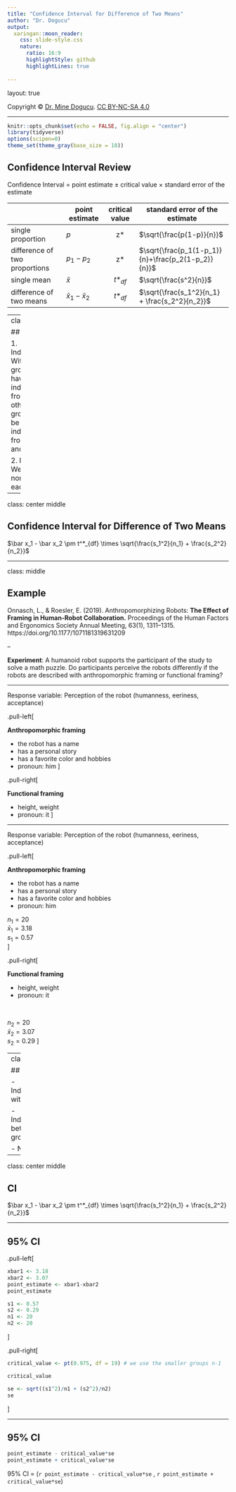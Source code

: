 ```yaml
---
title: "Confidence Interval for Difference of Two Means"
author: "Dr. Dogucu"
output: 
  xaringan::moon_reader:
    css: slide-style.css
    nature:
      ratio: 16:9
      highlightStyle: github
      highlightLines: true
      
---
```


layout: true
  
<div class="my-header"></div>

<div class="my-footer"> 
 Copyright &copy; <a href="https://mdogucu.ics.uci.edu">Dr. Mine Dogucu</a>. <a href="https://creativecommons.org/licenses/by-nc-sa/4.0/">CC BY-NC-SA 4.0</a></div> 


---



```r
knitr::opts_chunk$set(echo = FALSE, fig.align = "center")
library(tidyverse)
options(scipen=0)
theme_set(theme_gray(base_size = 18))

```




## Confidence Interval Review


Confidence Interval = point estimate $\pm$ critical value $\times$ standard error of the estimate

|                               | point estimate        | critical value | standard error of the estimate                    |
|-------------------------------|-----------------------|:--------------:|---------------------------------------------------|
| single proportion             | $p$                   | z*             | $\sqrt{\frac{p(1-p)}{n}}$                         |
| difference of two proportions | $p_1-p_2$             | z*             | $\sqrt{\frac{p_1(1-p_1)}{n}+\frac{p_2(1-p_2)}{n}}$ |
| single mean                   | $\bar x$              | $t*_{df}$      | $\sqrt{\frac{s^2}{n}}$                            |
| difference of two means       | $\bar x_1 - \bar x_2$ | $t*_{df}$      | $\sqrt{\frac{s_1^2}{n_1} + \frac{s_2^2}{n_2}}$    |

---
class: middle

## Conditions

1. Independence: Within each group data have to be independent from each other. The two groups have to be independent from one another.

2. Normality: We check for normality for each group.
---


class: center middle


## Confidence Interval for Difference of Two Means


$\bar x_1 - \bar x_2 \pm t^*_{df} \times \sqrt{\frac{s_1^2}{n_1} + \frac{s_2^2}{n_2}}$

---

class: middle

## Example 
Onnasch, L., & Roesler, E. (2019). Anthropomorphizing Robots: **The Effect of Framing in Human-Robot Collaboration.** Proceedings of the Human Factors and Ergonomics Society Annual Meeting, 63(1), 1311–1315. https://doi.org/10.1177/1071181319631209

--

**Experiment**: A humanoid robot supports the participant of the study to solve a math puzzle. Do participants perceive the robots differently if the robots are described with anthropomorphic framing or functional framing?



---

Response variable: Perception of the robot (humanness, eeriness, acceptance)

.pull-left[

**Anthropomorphic framing**

- the robot has a name
- has a personal story
- has a favorite color and hobbies
- pronoun: him
]


.pull-right[

**Functional framing**

- height, weight
- pronoun: it
]

---

Response variable: Perception of the robot (humanness, eeriness, acceptance)

.pull-left[

**Anthropomorphic framing**

- the robot has a name
- has a personal story
- has a favorite color and hobbies
- pronoun: him




$n_1=20$  
$\bar x_1 = 3.18$  
$s_1 = 0.57$  
]


.pull-right[

**Functional framing**

- height, weight
- pronoun: it

<br>


$n_2=20$  
$\bar x_2 = 3.07$  
$s_2 = 0.29$ 
]


---
class: middle

## Conditions

- Independence within groups 

- Independence between groups

- Normality

---

class: center middle

## CI


$\bar x_1 - \bar x_2 \pm t^*_{df} \times \sqrt{\frac{s_1^2}{n_1} + \frac{s_2^2}{n_2}}$

---

## 95% CI

.pull-left[
```r
xbar1 <- 3.18
xbar2 <- 3.07
point_estimate <- xbar1-xbar2
point_estimate

s1 <- 0.57
s2 <- 0.29
n1 <- 20
n2 <- 20


```
]

.pull-right[



```r
critical_value <- pt(0.975, df = 19) # we use the smaller groups n-1

critical_value

se <- sqrt((s1^2)/n1 + (s2^2)/n2)
se

```

]


---

## 95% CI

```r
point_estimate - critical_value*se
point_estimate + critical_value*se

```

95% CI = (`r point_estimate - critical_value*se` , `r point_estimate + critical_value*se`)